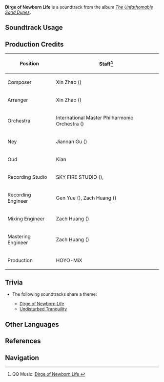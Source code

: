 {{Soundtrack Infobox
|image          = The Unfathomable Sand Dunes.png
|album          = The Unfathomable Sand Dunes
|disc           = 1
|number         = 07
|featured       =
|featured2      =
|featured3      =
|featured_disc  =
|featured_disc2 =
|featured_disc3 =
|youtube_id     = ISbtysmyFJU
|spotify_id     = 7kaKrSqaZkri5HL46m5T6w
|previous       = Fantasy of Ten Thousand Blossoms
|next           = Undisturbed Tranquility
}}
'''Dirge of Newborn Life''' is a soundtrack from the album ''[[The Unfathomable Sand Dunes]]''.

==Soundtrack Usage==
{{Soundtrack Usage
|quest    = 
|location = Hills of Barsom//day
|domain   = 
}}

==Production Credits==
{| class="wikitable"
! Position
! Staff<ref>QQ Music: [https://y.qq.com/n/ryqq/songDetail/000lUU2f4YwL0u Dirge of Newborn Life {{zh|生命受祝之所}}]</ref>
|-
! Composer
| Xin Zhao ({{zh|赵鑫}})
|-
! Arranger
| Xin Zhao ({{zh|赵鑫}})
|-
! Orchestra
| International Master Philharmonic Orchestra ({{zh|国际首席爱乐乐团}})
|-
! Ney
| Jiannan Gu ({{zh|顾剑楠}})
|-
! Oud
| Kian
|-
! Recording Studio
| SKY FIRE STUDIO ({{zh|九紫天诚录音棚}}), {{Not a Typo|52Hz Studio}}
|-
! Recording Engineer
| Gen Yue ({{zh|岳艮}}), Zach Huang ({{zh|黄巍}})
|-
! Mixing Engineer
| Zach Huang ({{zh|黄巍}})
|-
! Mastering Engineer
| Zach Huang ({{zh|黄巍}})
|-
! Production
| HOYO-MiX
|}
<!--
==Gallery==
<gallery>
</gallery>
-->

==Trivia==
* <section begin="HillsOfBarsomTheme2" />The following soundtracks share a theme:
** [[Dirge of Newborn Life]]
** [[Undisturbed Tranquility]] <section end="HillsOfBarsomTheme2" />

==Other Languages==
{{Other Languages
|en      = Dirge of Newborn Life
|zhs     = 生命受祝之所
|zhs_rm  = Shēngmìng Shòuzhù zhī Suǒ
|zht     = 生命受祝之所
|zht_rm  = Shēngmìng Shòuzhù zhī Suǒ
|zh_tl   = A Place Where Life is Blessed
|ja      = 生きとし生けるものへ
|ja_rm   = Ikitoshi Ikeru Mono he
|ja_tl   = 
}}

==References==
{{Reflist}}

==Navigation==
{{Soundtrack Navbox|The Unfathomable Sand Dunes}}